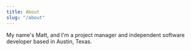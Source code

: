 ```yaml
---
title: About
slug: "/about"
---
```


My name's Matt, and I'm a project manager and independent software developer based in Austin, Texas.
